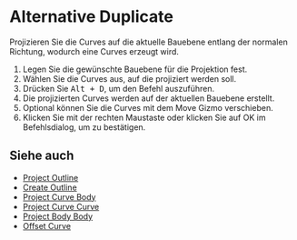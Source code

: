 
# Alternative Duplicate

<Reference shortcut="Alt + D" command="Alternative Duplicate" button="" />

Projizieren Sie die Curves auf die aktuelle Bauebene entlang der normalen Richtung, wodurch eine Curves erzeugt wird.

1. Legen Sie die gewünschte Bauebene für die Projektion fest.
2. Wählen Sie die Curves aus, auf die projiziert werden soll.
3. Drücken Sie <kbd>Alt + D</kbd>, um den Befehl auszuführen.
4. Die projizierten Curves werden auf der aktuellen Bauebene erstellt.
5. Optional können Sie die Curves mit dem Move Gizmo verschieben.
6. Klicken Sie mit der rechten Maustaste oder klicken Sie auf OK im Befehlsdialog, um zu bestätigen.

## Siehe auch
- [Project Outline](./project-outline)
- [Create Outline](./create-outline)
- [Project Curve Body](./project-curve-body)
- [Project Curve Curve](./project-curve-curve)
- [Project Body Body](./project-body-body)
- [Offset Curve](./offset-curve)